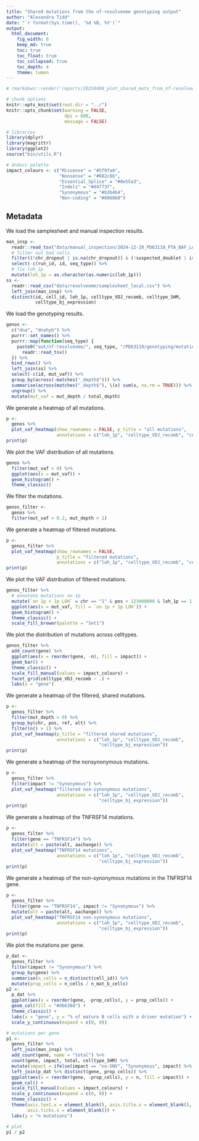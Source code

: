 ```yaml
---
title: "Shared mutations from the nf-resolveome genotyping output"
author: "Alexandra Tidd"
date: "`r format(Sys.time(), '%d %B, %Y')`"
output:
  html_document:
    fig_width: 8
    keep_md: true
    toc: true
    toc_float: true
    toc_collapsed: true
    toc_depth: 4
    theme: lumen
---
```


```r
# rmarkdown::render('reports/20250408_plot_shared_muts_from_nf-resolveome.Rmd', output_file = '20250408_plot_shared_muts_from_nf-resolveome.html', output_dir = 'reports/')

# chunk options
knitr::opts_knit$set(root.dir = "../")
knitr::opts_chunk$set(warning = FALSE,
                      dpi = 600,
                      message = FALSE)

# libraries
library(dplyr)
library(magrittr)
library(ggplot2)
source("bin/utils.R")

# dndscv palette
impact_colours <- c("Missense" = "#5f9fa0",
                    "Nonsense" = "#682c8b",
                    "Essential_Splice" = "#8e55a3",
                    "Indels" = "#d4773f",
                    "Synonymous" = "#b3b4b4",
                    "Non-coding" = "#606060")
```

## Metadata

We load the samplesheet and manual inspection results.

```r
man_insp <-
  readr::read_tsv("data/manual_inspection/2024-12-20_PD63118_PTA_BAF_LoH_CellType_Mut_Summary.tsv") %>%
  # filter out bad cells
  filter((!chr_dropout | is.na(chr_dropout)) & (!suspected_doublet | is.na(suspected_doublet))) %>%
  select(-c(run_id, id, seq_type)) %>%
  # fix loh_1p
  mutate(loh_1p = as.character(as.numeric(loh_1p)))
ss <-
  readr::read_csv("data/resolveome/samplesheet_local.csv") %>%
  left_join(man_insp) %>%
  distinct(id, cell_id, loh_1p, celltype_VDJ_recomb, celltype_SHM,
           celltype_bj_expression)
```

We load the genotyping results.

```r
genos <-
  c("dna", "dnahyb") %>%
  purrr::set_names() %>%
  purrr::map(function(seq_type) {
    paste0("out/nf-resolveome/", seq_type, "/PD63118/genotyping/mutations/PD63118_annotated_mutations.tsv") %>%
      readr::read_tsv()
  }) %>%
  bind_rows() %>%
  left_join(ss) %>%
  select(-c(id, mut_vaf)) %>%
  group_by(across(-matches("_depth$"))) %>%
  summarise(across(matches("_depth$"), \(x) sum(x, na.rm = TRUE))) %>%
  ungroup() %>%
  mutate(mut_vaf = mut_depth / total_depth)
```

We generate a heatmap of all mutations.

```r
p <-
  genos %>%
  plot_vaf_heatmap(show_rownames = FALSE, p_title = "all mutations",
                   annotations = c("loh_1p", "celltype_VDJ_recomb", "celltype_SHM", "celltype_bj_expression"))
print(p)
```

We plot the VAF distribution of all mutations.

```r
genos %>%
  filter(mut_vaf > 0) %>%
  ggplot(aes(x = mut_vaf)) +
  geom_histogram() +
  theme_classic()
```

We filter the mutations.

```r
genos_filter <-
  genos %>%
  filter(mut_vaf > 0.2, mut_depth > 1)
```

We generate a heatmap of filtered mutations.

```r
p <-
  genos_filter %>%
  plot_vaf_heatmap(show_rownames = FALSE,
                   p_title = "filtered mutations",
                   annotations = c("loh_1p", "celltype_VDJ_recomb", "celltype_SHM", "celltype_bj_expression"))
print(p)
```

We plot the VAF distribution of filtered mutations.

```r
genos_filter %>%
  # annotate mutations on 1p
  mutate(`on 1p + 1p LOH` = chr == "1" & pos < 123400000 & loh_1p == 1) %>%
  ggplot(aes(x = mut_vaf, fill = `on 1p + 1p LOH`)) +
  geom_histogram() +
  theme_classic() +
  scale_fill_brewer(palette = "Set1")
```

We plot the distribution of mutations across celltypes.

```r
genos_filter %>%
  add_count(gene) %>%
  ggplot(aes(x = reorder(gene, -n), fill = impact)) +
  geom_bar() +
  theme_classic() +
  scale_fill_manual(values = impact_colours) +
  facet_grid(celltype_VDJ_recomb ~ .) +
  labs(x = "gene")
```

We generate a heatmap of the filtered, shared mutations.

```r
p <-
  genos_filter %>%
  filter(mut_depth > 0) %>%
  group_by(chr, pos, ref, alt) %>%
  filter(n() > 1) %>%
  plot_vaf_heatmap(p_title = "filtered shared mutations",
                   annotations = c("loh_1p", "celltype_VDJ_recomb",
                                   "celltype_bj_expression"))
print(p)
```

We generate a heatmap of the nonsynonymous mutations.

```r
p <-
  genos_filter %>%
  filter(impact != "Synonymous") %>%
  plot_vaf_heatmap("filtered non-synonymous mutations",
                   annotations = c("loh_1p", "celltype_VDJ_recomb",
                                   "celltype_bj_expression"))
print(p)
```

We generate a heatmap of the TNFRSF14 mutations.

```r
p <-
  genos_filter %>%
  filter(gene == "TNFRSF14") %>%
  mutate(alt = paste(alt, aachange)) %>%
  plot_vaf_heatmap("TNFRSF14 mutations",
                   annotations = c("loh_1p", "celltype_VDJ_recomb",
                                   "celltype_bj_expression"))
print(p)
```

We generate a heatmap of the non-synonymous mutations in the TNFRSF14 gene.

```r
p <-
  genos_filter %>%
  filter(gene == "TNFRSF14", impact != "Synonymous") %>%
  mutate(alt = paste(alt, aachange)) %>%
  plot_vaf_heatmap("TNFRSF14 non-synonymous mutations",
                   annotations = c("loh_1p", "celltype_VDJ_recomb",
                                   "celltype_bj_expression"))
print(p)
```

We plot the mutations per gene.

```r
p_dat <-
  genos_filter %>%
  filter(impact != "Synonymous") %>%
  group_by(gene) %>%
  summarise(n_cells = n_distinct(cell_id)) %>%
  mutate(prop_cells = n_cells / n_mat_b_cells)
p2 <-
  p_dat %>%
  ggplot(aes(x = reorder(gene, -prop_cells), y = prop_cells)) +
  geom_col(fill = "#d6630d") +
  theme_classic() +
  labs(x = "gene", y = "% of mature B cells with a driver mutation") +
  scale_y_continuous(expand = c(0, 0))

# mutations per gene
p1 <-
  genos_filter %>%
  left_join(man_insp) %>%
  add_count(gene, name = "total") %>%
  count(gene, impact, total, celltype_SHM) %>%
  mutate(impact = ifelse(impact == "no-SNV", "Synonymous", impact) %>% factor(levels = rev(names(impact_colours)))) %>%
  left_join(p_dat %>% distinct(gene, prop_cells)) %>%
  ggplot(aes(x = reorder(gene, -prop_cells), y = n, fill = impact)) +
  geom_col() +
  scale_fill_manual(values = impact_colours) +
  scale_y_continuous(expand = c(0, 0)) +
  theme_classic() +
  theme(axis.text.x = element_blank(), axis.title.x = element_blank(),
        axis.ticks.x = element_blank()) +
  labs(y = "n mutations")

# plot
p1 / p2
```